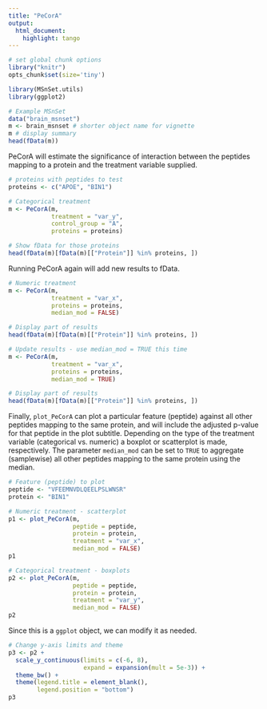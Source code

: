 ```yaml
---
title: "PeCorA" 
output: 
  html_document: 
    highlight: tango
---
```


<!--
%\VignetteEngine{knitr::rmarkdown} 
%\VignetteIndexEntry{PeCorA}
%\VignetteKeyword{MSnSet.utils} 
%\VignettePackage{MSnSet.utils}
-->

```r
# set global chunk options
library("knitr")
opts_chunk$set(size='tiny')
```

```r
library(MSnSet.utils)
library(ggplot2)

# Example MSnSet
data("brain_msnset")
m <- brain_msnset # shorter object name for vignette
m # display summary
head(fData(m))
```

PeCorA will estimate the significance of interaction between the peptides
mapping to a protein and the treatment variable supplied.

```r
# proteins with peptides to test
proteins <- c("APOE", "BIN1")

# Categorical treatment
m <- PeCorA(m,
            treatment = "var_y",
            control_group = "A",
            proteins = proteins)

# Show fData for those proteins
head(fData(m)[fData(m)[["Protein"]] %in% proteins, ])
```

Running PeCorA again will add new results to fData.

```r
# Numeric treatment
m <- PeCorA(m,
            treatment = "var_x",
            proteins = proteins,
            median_mod = FALSE)

# Display part of results
head(fData(m)[fData(m)[["Protein"]] %in% proteins, ])
```

```r
# Update results - use median_mod = TRUE this time
m <- PeCorA(m,
            treatment = "var_x",
            proteins = proteins,
            median_mod = TRUE)

# Display part of results
head(fData(m)[fData(m)[["Protein"]] %in% proteins, ])
```

Finally, `plot_PeCorA` can plot a particular feature (peptide) against all other
peptides mapping to the same protein, and will include the adjusted p-value for
that peptide in the plot subtitle. Depending on the type of the treatment
variable (categorical vs. numeric) a boxplot or scatterplot is made,
respectively. The parameter `median_mod` can be set to `TRUE` to aggregate
(samplewise) all other peptides mapping to the same protein using the median.

```r
# Feature (peptide) to plot
peptide <- "VFEEMNVDLQEELPSLWNSR"
protein <- "BIN1"

# Numeric treatment - scatterplot
p1 <- plot_PeCorA(m, 
                  peptide = peptide, 
                  protein = protein,
                  treatment = "var_x", 
                  median_mod = FALSE)
p1
```

```r
# Categorical treatment - boxplots
p2 <- plot_PeCorA(m, 
                  peptide = peptide, 
                  protein = protein,
                  treatment = "var_y", 
                  median_mod = FALSE)
p2
```

Since this is a `ggplot` object, we can modify it as needed.

```r
# Change y-axis limits and theme
p3 <- p2 + 
  scale_y_continuous(limits = c(-6, 8),
                     expand = expansion(mult = 5e-3)) +
  theme_bw() +
  theme(legend.title = element_blank(),
        legend.position = "bottom")
p3
```


